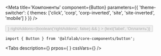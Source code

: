 



<Meta
    title='Компоненты'
    component={Button}
    parameters={{ 'theme-switcher': { themes: ['click', 'corp', 'corp-inverted', 'site', 'site-inverted', 'mobile'] } }}
/>


<!-- Canvas -->

<Story name='Button'>
    <Button
        view={select('view', VIEWS, 'primary')}
        size={select('size', SIZES, 'm')}
        href={text('href', '')}
        loading={boolean('loading')}
        disabled={boolean('disabled', false)}
        block={boolean('block', false)}
        nowrap={boolean('nowrap', false)}
        onClick={action('click')}
        leftAddons={boolean('leftAddons', false) && <IconM />}
        rightAddons={boolean('rightAddons', false) && <IconM />}
    >
        {text('label', 'Оплатить')}
    </Button>
</Story>


<!-- Docs -->

<ComponentHeader
    name='Button'
    version={version}
    stage={3}
    design='https://www.figma.com/file/hqSP3L6qu8UcL3sf18Su1M/Web-Components?node-id=1%3A2'
/>

```tsx
import { Button } from '@alfalab/core-components/button';
```

<Tabs
    description={<Description />}
    prpos={<Props of={Button} /> }
    cssVars={<CssVars css={styles} />}
/>
